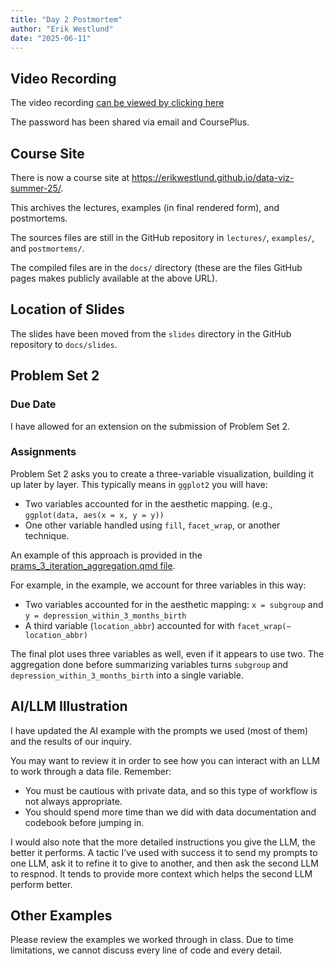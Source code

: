 ```yaml
---
title: "Day 2 Postmortem"
author: "Erik Westlund"
date: "2025-06-11"
---
```


## Video Recording

The video recording [can be viewed by clicking here](https://jhjhm.zoom.us/rec/share/HhTXFk69-XPlbo1TGSyGcYGYCiRsvkiYm9ZwdRrBLGYVQBuoYMA0PUHBR5IRJnui.97NsHCa-dX-oe57m?startTime=1749647293000)

The password has been shared via email and CoursePlus.

## Course Site

There is now a course site at [https://erikwestlund.github.io/data-viz-summer-25/](https://erikwestlund.github.io/data-viz-summer-25/).

This archives the lectures, examples (in final rendered form), and postmortems.

The sources files are still in the GitHub repository in `lectures/`, `examples/`, and `postmortems/`.

The compiled files are in the `docs/` directory (these are the files GitHub pages makes publicly available at the above URL).

## Location of Slides

The slides have been moved from the `slides` directory in the GitHub repository to `docs/slides`.

## Problem Set 2

### Due Date

I have allowed for an extension on the submission of Problem Set 2.

### Assignments
 
Problem Set 2 asks you to create a three-variable visualization, building it up later by layer. This typically means in `ggplot2` you will have:

* Two variables accounted for in the aesthetic mapping. (e.g., `ggplot(data, aes(x = x, y = y))`
* One other variable handled using `fill`, `facet_wrap`, or another technique.

An example of this approach is provided in the [prams_3_iteration_aggregation.qmd file](https://erikwestlund.github.io/data-viz-summer-25/examples/prams_3_iteration_aggregation.html).

For example, in the example, we account for three variables in this way:

* Two variables accounted for in the aesthetic mapping: `x = subgroup` and `y = depression_within_3_months_birth`
* A third variable (`location_abbr`) accounted for with `facet_wrap(~ location_abbr)`

The final plot uses three variables as well, even if it appears to use two.  The aggregation done before summarizing variables turns `subgroup` and `depression_within_3_months_birth` into a single variable.

## AI/LLM Illustration

I have updated the AI example with the prompts we used (most of them) and the results of our inquiry.  

You may want to review it in order to see how you can interact with an LLM to work through a data file. Remember:

* You must be cautious with private data, and so this type of workflow is not always appropriate.
* You should spend more time than we did with data documentation and codebook before jumping in.

I would also note that the more detailed instructions you give the LLM, the better it performs. A tactic I've used with success it to send my prompts to one LLM, ask it to refine it to give to another, and then ask the second LLM to respnod. It tends to provide more context which helps the second LLM perform better.

## Other Examples

Please review the examples we worked through in class. Due to time limitations, we cannot discuss every line of code and every detail.